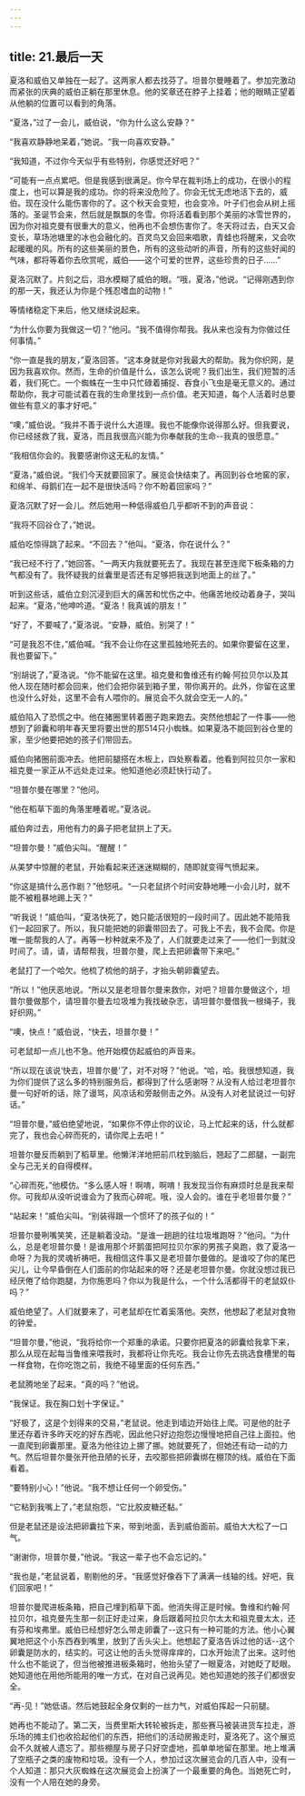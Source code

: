 ```yaml
---
---
---
```

title: 21.最后一天
---




夏洛和威伯又单独在一起了。这两家人都去找芬了。坦普尔曼睡着了。参加完激动而紧张的庆典的威伯正躺在那里休息。他的奖章还在脖子上挂着；他的眼睛正望着从他躺的位置可以看到的角落。

“夏洛，”过了一会儿，威伯说，“你为什么这么安静？”

“我喜欢静静地呆着，”她说。“我一向喜欢安静。”

“我知道，不过你今天似乎有些特别，你感觉还好吧？”

“可能有一点点累吧。但是我感到很满足。你今早在裁判场上的成功，在很小的程度上，也可以算是我的成功。你的将来没危险了。你会无忧无虑地活下去的，威伯。现在没什么能伤害你的了。这个秋天会变短，也会变冷。叶子们也会从树上摇落的。圣诞节会来，然后就是飘飘的冬雪。你将活着看到那个美丽的冰雪世界的，因为你对祖克曼有很重大的意义，他再也不会想伤害你了。冬天将过去，白天又会变长，草场池塘里的冰也会融化的。百灵鸟又会回来唱歌，青蛙也将醒来，又会吹起暖暖的风。所有的这些美丽的景色，所有的这些动听的声音，所有的这些好闻的气味，都将等着你去欣赏呢，威伯——这个可爱的世界，这些珍贵的日子……”

夏洛沉默了。片刻之后，泪水模糊了威伯的眼。“哦，夏洛，”他说。“记得刚遇到你的那一天，我还认为你是个残忍嗜血的动物！”

等情绪稳定下来后，他又继续说起来。

“为什么你要为我做这一切？”他问。“我不值得你帮我。我从来也没有为你做过任何事情。”

“你一直是我的朋友，”夏洛回答。“这本身就是你对我最大的帮助。我为你织网，是因为我喜欢你。然而，生命的价值是什么，该怎么说呢？我们出生，我们短暂的活着，我们死亡。一个蜘蛛在一生中只忙碌着捕捉、吞食小飞虫是毫无意义的。通过帮助你，我才可能试着在我的生命里找到一点价值。老天知道，每个人活着时总要做些有意义的事才好吧。”

“噢，”威伯说。“我并不善于说什么大道理。我也不能像你说得那么好。但我要说，你已经拯救了我，夏洛，而且我很高兴能为你奉献我的生命--我真的很愿意。”

“我相信你会的。我要感谢你这无私的友情。”

“夏洛，”威伯说。“我们今天就要回家了。展览会快结束了。再回到谷仓地窖的家，和绵羊、母鹅们在一起不是很快活吗？你不盼着回家吗？”

夏洛沉默了好一会儿。然后她用一种低得威伯几乎都听不到的声音说：

“我将不回谷仓了，”她说。

威伯吃惊得跳了起来。“不回去？”他叫。“夏洛，你在说什么？”

“我已经不行了，”她回答。“一两天内我就要死去了。我现在甚至连爬下板条箱的力气都没有了。我怀疑我的丝囊里是否还有足够把我送到地面上的丝了。”

听到这些话，威伯立刻沉浸到巨大的痛苦和忧伤之中。他痛苦地绞动着身子，哭叫起来。“夏洛，”他呻吟道。“夏洛！我真诚的朋友！”

“好了，不要喊了，”夏洛说。“安静，威伯。别哭了！”

“可是我忍不住，”威伯喊。“我不会让你在这里孤独地死去的。如果你要留在这里，我也要留下。”

“别胡说了，”夏洛说。“你不能留在这里。祖克曼和鲁维还有约翰·阿拉贝尔以及其他人现在随时都会回来，他们会把你装到箱子里，带你离开的。此外，你留在这里也没什么好处，这里不会有人喂你的。展览会不久就会空无一人的。”

威伯陷入了恐慌之中。他在猪圈里转着圈子跑来跑去。突然他想起了一件事——他想到了卵囊和明年春天里将要出世的那514只小蜘蛛。如果夏洛不能回到谷仓里的家，至少他要把她的孩子们带回去。

威伯向猪圈前面冲去。他把前腿搭在木板上，四处察看着。他看到阿拉贝尔一家和祖克曼一家正从不远处走过来。他知道他必须赶快行动了。

“坦普尔曼在哪里？”他问。

“他在稻草下面的角落里睡着呢。”夏洛说。

威伯奔过去，用他有力的鼻子把老鼠拱上了天。

“坦普尔曼！”威伯尖叫。“醒醒！”

从美梦中惊醒的老鼠，开始看起来还迷迷糊糊的，随即就变得气愤起来。

“你这是搞什么恶作剧？”他怒吼。“一只老鼠挤个时间安静地睡一小会儿时，就不能不被粗暴地踢上天？”

“听我说！”威伯叫，“夏洛快死了，她只能活很短的一段时间了。因此她不能陪我们一起回家了。所以，我只能把她的卵囊带回去了。可我上不去，我不会爬。你是唯一能帮我的人了。再等一秒种就来不及了，人们就要走过来了——他们一到就没时间了。请，请，请帮帮我，坦普尔曼，爬上去把卵囊带下来吧。”

老鼠打了一个哈欠。他梳了梳他的胡子，才抬头朝卵囊望去。

“所以！”他厌恶地说。“所以又是老坦普尔曼来救你，对吧？坦普尔曼做这个，坦普尔曼做那个，请坦普尔曼去垃圾堆为我找破杂志，请坦普尔曼借我一根绳子，我好织网。”

“噢，快点！”威伯说，“快去，坦普尔曼！”

可老鼠却一点儿也不急。他开始模仿起威伯的声音来。

“所以现在该说‘快去，坦普尔曼’了，对不对呀？”他说。“哈，哈。我很想知道，我为你们提供了这么多的特别服务后，都得到了什么感谢呀？从没有人给过老坦普尔曼一句好听的话，除了谩骂，风凉话和旁敲侧击之外。从没有人对老鼠说过一句好话。”

“坦普尔曼，”威伯绝望地说，“如果你不停止你的议论，马上忙起来的话，什么就都完了，我也会心碎而死的，请你爬上去吧！”

坦普尔曼反而躺到了稻草里。他懒洋洋地把前爪枕到脑后，翘起了二郎腿，一副完全与己无关的自得模样。

“心碎而死，”他模仿。“多么感人呀！啊唷，啊唷！我发现当你有麻烦时总是我来帮你。可我却从没听说谁会为了我而心碎呢。哦，没人会的。谁在乎老坦普尔曼？”

“站起来！”威伯尖叫。“别装得跟一个惯坏了的孩子似的！”

坦普尔曼咧嘴笑笑，还是躺着没动。“是谁一趟趟的往垃圾堆跑呀？”他问。“为什么，总是老坦普尔曼！是谁用那个坏鹅蛋把阿拉贝尔家的男孩子臭跑，救了夏洛一命呀？为我的灵魂祈祷吧，我相信这件事又是老坦普尔曼做的。是谁咬了你的尾巴尖儿，让今早昏倒在人们面前的你站起来的呀？还是老坦普尔曼。你就没想过我已经厌倦了给你跑腿，为你施恩吗？你以为我是什么，一个什么活都得干的老鼠奴仆吗？”

威伯绝望了。人们就要来了，可老鼠却在忙着奚落他。突然，他想起了老鼠对食物的钟爱。

“坦普尔曼，”他说，“我将给你一个郑重的承诺。只要你把夏洛的卵囊给我拿下来，那么从现在起每当鲁维来喂我时，我都将让你先吃。我会让你先去挑选食槽里的每一样食物，在你吃饱之前，我绝不碰里面的任何东西。”

老鼠腾地坐了起来。“真的吗？”他说。

“我保证。我在胸口划十字保证。”

“好极了，这是个划得来的交易，”老鼠说。他走到墙边开始往上爬。可是他的肚子里还存着许多昨天吃的好东西呢，因此他只好边抱怨边慢慢地把自己往上面拉。他一直爬到卵囊那里。夏洛为他往边上挪了挪。她就要死了，但她还有动一动的力气。然后坦普尔曼张开他丑陋的长牙，去咬那些把卵囊绑在棚顶的线。威伯在下面看着。

“要特别小心！”他说。“我不想让任何一个卵受伤。”

“它粘到我嘴上了，”老鼠抱怨，“它比胶皮糖还黏。”

但是老鼠还是设法把卵囊拉下来，带到地面，丢到威伯面前。威伯大大松了一口气。

“谢谢你，坦普尔曼，”他说。“我这一辈子也不会忘记的。”

“我也是，”老鼠说着，剔剔他的牙。“我感觉好像吞下了满满一线轴的线。好吧，我们回家吧！”

坦普尔曼爬进板条箱，把自己埋到稻草下面。他消失得正是时候。鲁维和约翰·阿拉贝尔，祖克曼先生那一刻正好走过来，身后跟着阿拉贝尔太太和祖克曼太太，还有芬和埃弗里。威伯已经想好怎么带走卵囊了--这只有一种可能的方法。他小心翼翼地把这个小东西吞到嘴里，放到了舌头尖上。他想起了夏洛告诉过他的话--这个卵囊是防水的，结实的。可这让他的舌头觉得痒痒的，口水开始流了出来。这时他什么也不能说了，但当他被推进板条箱时，他抬头望了一眼夏洛，对她眨了眨眼。她知道他在用他所能用的唯一方式，在对自己说再见。她也知道她的孩子们都很安全。

“再-见！”她低语。然后她鼓起全身仅剩的一丝力气，对威伯挥起一只前腿。

她再也不能动了。第二天，当费里斯大转轮被拆走，那些赛马被装进货车拉走，游乐场的摊主们也收拾起他们的东西，把他们的活动房搬走时，夏洛死了。这个展览会不久就被人遗忘了。那些棚屋与房子只好空虚地，孤单单地留在那里。地上堆满了空瓶子之类的废物和垃圾。没有一个人，参加过这次展览会的几百人中，没有一个人知道：那只大灰蜘蛛在这次展览会上扮演了一个最重要的角色。当她死亡时，没有一个人陪在她的身旁。